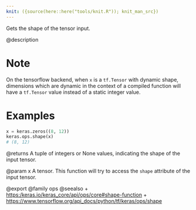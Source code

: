 ```yaml
---
knit: ({source(here::here("tools/knit.R")); knit_man_src})
---
```

Gets the shape of the tensor input.

@description

# Note
On the tensorflow backend, when `x` is a `tf.Tensor` with dynamic
shape, dimensions which are dynamic in the context of a compiled function
will have a `tf.Tensor` value instead of a static integer value.

# Examples
```python
x = keras.zeros((8, 12))
keras.ops.shape(x)
# (8, 12)
```

@returns
A tuple of integers or None values, indicating the shape of the input
tensor.

@param x A tensor. This function will try to access the `shape` attribute of
the input tensor.

@export
@family ops
@seealso
+ <https:/keras.io/keras_core/api/ops/core#shape-function>
+ <https://www.tensorflow.org/api_docs/python/tf/keras/ops/shape>
